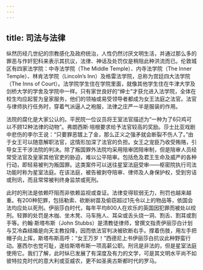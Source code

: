 ```yaml
---
---
---
```

title: 司法与法律
---




纵然历经几世纪的宗教感化及政府统治，人性仍然讨厌文明生活，并通过那么多的罪恶与作奸犯科来表示其抗议，法律、神话及处罚仅是稍阻此种洪流而已。伦敦城区有四家法学院：中寺法学院（The Middle Temple）、内寺法学院（The Inner Temple）、林肯法学院（Lincoln’s Inn）及格雷法学院，总称为宫廷四大法学院（The Inns of Court）。法学院学生住在学院里面，就像其他学生住在牛津大学及剑桥大学的学舍及学院中一样。只有家世良好的“绅士”才获允进入法学院，全体在校生均应起誓为皇家服务，他们的领袖或易受领导者都成为女王法庭之法官。法官与律师执行任务时，穿着气派逼人之袍服，法律之庄严一半是服装的作用。

法院的腐化是大家公认的。平民院一位议员将王室法官描述为“一种为了6只鸡可以不顾12种法律的动物”。弗朗西斯·培根要求给予法官较高的奖励。莎士比亚戏剧中悲伤的李尔王说：“只要罪恶镀上了金，那么正义之强矛就会断裂不伤人了。”由于女王可以随意解职法官，这情形加深了法官的负担。女王之宠臣乃收受贿赂，引导女王干涉法院的判决。除了叛国罪外法院均采用陪审团陪审制，但是陪审人员经常受法官及皇家其他官吏的胁迫，难以公平陪审。包括危及君王生命及威严的各种行动，即轻易被判为叛国罪。这类案件可以送往星室法庭受审——枢密院执行司法功能时称为星室法庭。在该法庭，被告被剥夺陪审、律师及人身保护权，受到穷诘或刑讯，而且常常被判终身监禁或死刑。

此时的刑法是依赖吓阻而非依赖监视或查证。法律变得软弱无力，刑罚也越来越重。有200种犯罪，包括勒索、砍断树苗及偷窃超过1先令以上的物品等，依国会法均应处以死刑。伊丽莎白时代，每年平均800人在欢乐的英国因犯罪而被处以绞刑。轻罪的处罚是木枷、坐木凳、马车拖人、耳朵或舌头烧一洞、割舌、割耳或割手等。约翰·斯塔布斯（John Stubbs）是清教徒律师，曾撰文指责伊丽莎白计划与艾冷森结婚是向天主教投降，因而依法官判决被砍断右手。撑着伤肢，用左手把帽子向上挥，斯塔布斯高呼：“女王万岁！”西德尼上书伊丽莎白抗议此种野蛮行动。塞西尔也觉可耻，遂给斯塔布斯一项高薪公职。刑讯是非法的，但是星室法庭使用它。我们了解，此时纵已发展了有深度及有力的文学，可是其文明水平尚不如彼特拉克时代的意大利或亚威农，更不如圣奥古斯都时代的罗马。